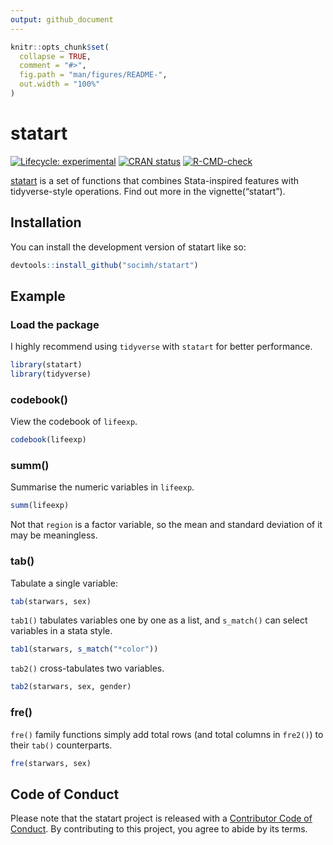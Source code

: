 ```yaml
---
output: github_document
---
```


<!-- README.md is generated from README.Rmd. Please edit that file -->

```r
knitr::opts_chunk$set(
  collapse = TRUE,
  comment = "#>",
  fig.path = "man/figures/README-",
  out.width = "100%"
)
```

# statart

<!-- badges: start -->

[![Lifecycle: experimental](https://img.shields.io/badge/lifecycle-experimental-orange.svg)](https://lifecycle.r-lib.org/articles/stages.html#experimental) [![CRAN status](https://www.r-pkg.org/badges/version/statart)](https://CRAN.R-project.org/package=statart)
[![R-CMD-check](https://github.com/socimh/statart/actions/workflows/R-CMD-check.yaml/badge.svg)](https://github.com/socimh/statart/actions/workflows/R-CMD-check.yaml)

<!-- badges: end -->

[statart](https://socimh.github.io/statart/) is a set of functions that combines Stata-inspired features with tidyverse-style operations. Find out more in the vignette("statart").

<!-- These functions are built in the tidyverse framework, including

- `codebook()` for codebook (like `codebook` in Stata)
- `summ()` for summary statistics (like `summarize` in Stata)
- `tab()`, `tab1()`, and `tab2()` for frequency tables (like `tab`, `tab1`, and `tab2` in Stata)
- `fre()`, `fre1()`, and `fre2()` for frequency tables with total rows and total columns (like `fre` in Stata) -->

## Installation

You can install the development version of statart like so:

```r
devtools::install_github("socimh/statart")
```

## Example

### Load the package

I highly recommend using `tidyverse` with `statart` for better performance.

```r
library(statart)
library(tidyverse)
```

### codebook()

View the codebook of `lifeexp`.

```r
codebook(lifeexp)
```

### summ()

Summarise the numeric variables in `lifeexp`.

```r
summ(lifeexp)
```

Not that `region` is a factor variable, so the mean and standard deviation of it may be meaningless.

### tab()

Tabulate a single variable:

```r
tab(starwars, sex)
```

`tab1()` tabulates variables one by one as a list, and `s_match()` can select variables in a stata style.


```r
tab1(starwars, s_match("*color"))
```

`tab2()` cross-tabulates two variables.

```r
tab2(starwars, sex, gender)
```


### fre()

`fre()` family functions simply add total rows (and total columns in `fre2()`) to their `tab()` counterparts.

```r
fre(starwars, sex)
```

## Code of Conduct

Please note that the statart project is released with a [Contributor Code of Conduct](https://www.contributor-covenant.org/version/2/0/CODE_OF_CONDUCT.html). By contributing to this project, you agree to abide by its terms.
